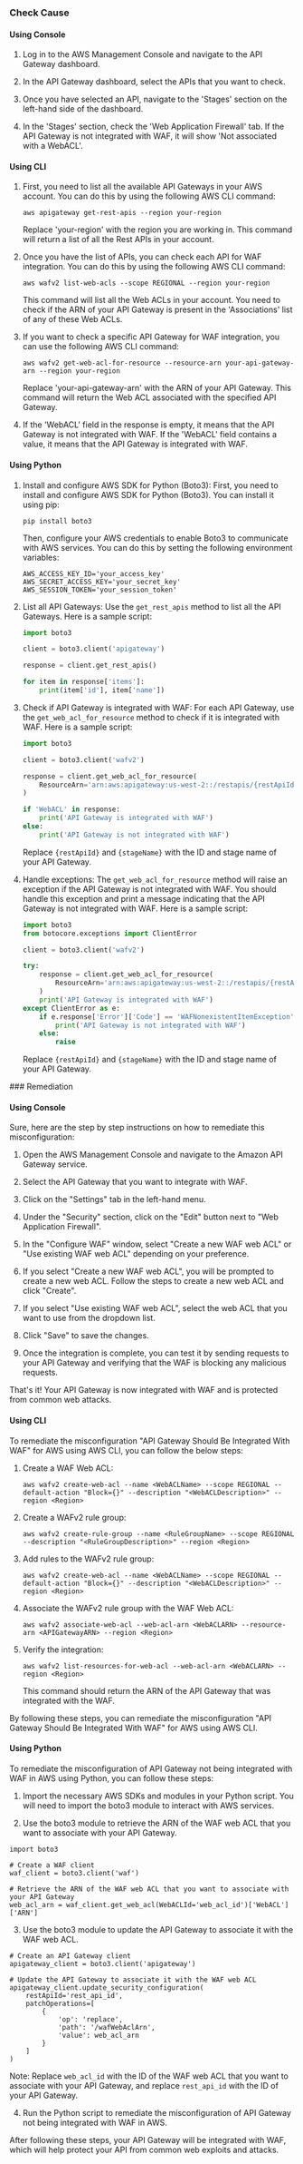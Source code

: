 

<Tabs><Tab title='Cause'>
### Check Cause

#### Using Console

1. Log in to the AWS Management Console and navigate to the API Gateway dashboard. 

2. In the API Gateway dashboard, select the APIs that you want to check. 

3. Once you have selected an API, navigate to the 'Stages' section on the left-hand side of the dashboard. 

4. In the 'Stages' section, check the 'Web Application Firewall' tab. If the API Gateway is not integrated with WAF, it will show 'Not associated with a WebACL'.

#### Using CLI

1. First, you need to list all the available API Gateways in your AWS account. You can do this by using the following AWS CLI command:

   ```
   aws apigateway get-rest-apis --region your-region
   ```
   Replace 'your-region' with the region you are working in. This command will return a list of all the Rest APIs in your account.

2. Once you have the list of APIs, you can check each API for WAF integration. You can do this by using the following AWS CLI command:

   ```
   aws wafv2 list-web-acls --scope REGIONAL --region your-region
   ```
   This command will list all the Web ACLs in your account. You need to check if the ARN of your API Gateway is present in the 'Associations' list of any of these Web ACLs.

3. If you want to check a specific API Gateway for WAF integration, you can use the following AWS CLI command:

   ```
   aws wafv2 get-web-acl-for-resource --resource-arn your-api-gateway-arn --region your-region
   ```
   Replace 'your-api-gateway-arn' with the ARN of your API Gateway. This command will return the Web ACL associated with the specified API Gateway.

4. If the 'WebACL' field in the response is empty, it means that the API Gateway is not integrated with WAF. If the 'WebACL' field contains a value, it means that the API Gateway is integrated with WAF.

#### Using Python

1. Install and configure AWS SDK for Python (Boto3):
   First, you need to install and configure AWS SDK for Python (Boto3). You can install it using pip:
   ```
   pip install boto3
   ```
   Then, configure your AWS credentials to enable Boto3 to communicate with AWS services. You can do this by setting the following environment variables:
   ```
   AWS_ACCESS_KEY_ID='your_access_key'
   AWS_SECRET_ACCESS_KEY='your_secret_key'
   AWS_SESSION_TOKEN='your_session_token'
   ```

2. List all API Gateways:
   Use the `get_rest_apis` method to list all the API Gateways. Here is a sample script:
   ```python
   import boto3

   client = boto3.client('apigateway')

   response = client.get_rest_apis()

   for item in response['items']:
       print(item['id'], item['name'])
   ```

3. Check if API Gateway is integrated with WAF:
   For each API Gateway, use the `get_web_acl_for_resource` method to check if it is integrated with WAF. Here is a sample script:
   ```python
   import boto3

   client = boto3.client('wafv2')

   response = client.get_web_acl_for_resource(
       ResourceArn='arn:aws:apigateway:us-west-2::/restapis/{restApiId}/stages/{stageName}'
   )

   if 'WebACL' in response:
       print('API Gateway is integrated with WAF')
   else:
       print('API Gateway is not integrated with WAF')
   ```
   Replace `{restApiId}` and `{stageName}` with the ID and stage name of your API Gateway.

4. Handle exceptions:
   The `get_web_acl_for_resource` method will raise an exception if the API Gateway is not integrated with WAF. You should handle this exception and print a message indicating that the API Gateway is not integrated with WAF. Here is a sample script:
   ```python
   import boto3
   from botocore.exceptions import ClientError

   client = boto3.client('wafv2')

   try:
       response = client.get_web_acl_for_resource(
           ResourceArn='arn:aws:apigateway:us-west-2::/restapis/{restApiId}/stages/{stageName}'
       )
       print('API Gateway is integrated with WAF')
   except ClientError as e:
       if e.response['Error']['Code'] == 'WAFNonexistentItemException':
           print('API Gateway is not integrated with WAF')
       else:
           raise
   ```
   Replace `{restApiId}` and `{stageName}` with the ID and stage name of your API Gateway.

</Tab>

<Tab title='Remediation'>
### Remediation

#### Using Console

Sure, here are the step by step instructions on how to remediate this misconfiguration:

1. Open the AWS Management Console and navigate to the Amazon API Gateway service.

2. Select the API Gateway that you want to integrate with WAF.

3. Click on the "Settings" tab in the left-hand menu.

4. Under the "Security" section, click on the "Edit" button next to "Web Application Firewall".

5. In the "Configure WAF" window, select "Create a new WAF web ACL" or "Use existing WAF web ACL" depending on your preference.

6. If you select "Create a new WAF web ACL", you will be prompted to create a new web ACL. Follow the steps to create a new web ACL and click "Create".

7. If you select "Use existing WAF web ACL", select the web ACL that you want to use from the dropdown list.

8. Click "Save" to save the changes.

9. Once the integration is complete, you can test it by sending requests to your API Gateway and verifying that the WAF is blocking any malicious requests.

That's it! Your API Gateway is now integrated with WAF and is protected from common web attacks.

#### Using CLI

To remediate the misconfiguration "API Gateway Should Be Integrated With WAF" for AWS using AWS CLI, you can follow the below steps:

1. Create a WAF Web ACL: 

   ```
   aws wafv2 create-web-acl --name <WebACLName> --scope REGIONAL --default-action "Block={}" --description "<WebACLDescription>" --region <Region>
   ```

2. Create a WAFv2 rule group:

   ```
   aws wafv2 create-rule-group --name <RuleGroupName> --scope REGIONAL --description "<RuleGroupDescription>" --region <Region>
   ```

3. Add rules to the WAFv2 rule group:

   ```
   aws wafv2 create-web-acl --name <WebACLName> --scope REGIONAL --default-action "Block={}" --description "<WebACLDescription>" --region <Region>
   ```

4. Associate the WAFv2 rule group with the WAF Web ACL:

   ```
   aws wafv2 associate-web-acl --web-acl-arn <WebACLARN> --resource-arn <APIGatewayARN> --region <Region>
   ```

5. Verify the integration:

   ```
   aws wafv2 list-resources-for-web-acl --web-acl-arn <WebACLARN> --region <Region>
   ```

   This command should return the ARN of the API Gateway that was integrated with the WAF.

By following these steps, you can remediate the misconfiguration "API Gateway Should Be Integrated With WAF" for AWS using AWS CLI.

#### Using Python

To remediate the misconfiguration of API Gateway not being integrated with WAF in AWS using Python, you can follow these steps:

1. Import the necessary AWS SDKs and modules in your Python script. You will need to import the boto3 module to interact with AWS services.

2. Use the boto3 module to retrieve the ARN of the WAF web ACL that you want to associate with your API Gateway.

```
import boto3

# Create a WAF client
waf_client = boto3.client('waf')

# Retrieve the ARN of the WAF web ACL that you want to associate with your API Gateway
web_acl_arn = waf_client.get_web_acl(WebACLId='web_acl_id')['WebACL']['ARN']
```

3. Use the boto3 module to update the API Gateway to associate it with the WAF web ACL.

```
# Create an API Gateway client
apigateway_client = boto3.client('apigateway')

# Update the API Gateway to associate it with the WAF web ACL
apigateway_client.update_security_configuration(
    restApiId='rest_api_id',
    patchOperations=[
        {
            'op': 'replace',
            'path': '/wafWebAclArn',
            'value': web_acl_arn
        }
    ]
)
```

Note: Replace `web_acl_id` with the ID of the WAF web ACL that you want to associate with your API Gateway, and replace `rest_api_id` with the ID of your API Gateway.

4. Run the Python script to remediate the misconfiguration of API Gateway not being integrated with WAF in AWS.

After following these steps, your API Gateway will be integrated with WAF, which will help protect your API from common web exploits and attacks.


</Tab>
</Tabs>